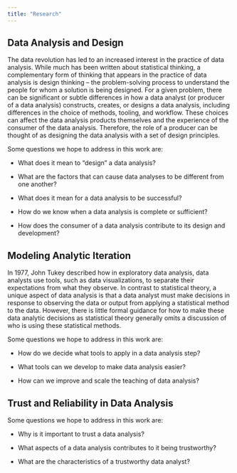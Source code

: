 ```yaml
---
title: "Research"
---
```


## Data Analysis and Design

The data revolution has led to an increased interest in the practice of data analysis. While much has been written about statistical thinking, a complementary form of thinking that appears in the practice of data analysis is design thinking -- the problem-solving process to understand the people for whom a solution is being designed. For a given problem, there can be significant or subtle differences in how a data analyst (or producer of a data analysis) constructs, creates, or designs a data analysis, including differences in the choice of methods, tooling, and workflow. These choices can affect the data analysis products themselves and the experience of the consumer of the data analysis. Therefore, the role of a producer can be thought of as designing the data analysis with a set of design principles.

Some questions we hope to address in this work are:

-   What does it mean to "design" a data analysis?

-   What are the factors that can cause data analyses to be different from one another?

-   What does it mean for a data analysis to be successful?

-   How do we know when a data analysis is complete or sufficient?

-   How does the consumer of a data analysis contribute to its design and development?

## Modeling Analytic Iteration

In 1977, John Tukey described how in exploratory data analysis, data analysts use tools, such as data visualizations, to separate their expectations from what they observe. In contrast to statistical theory, a unique aspect of data analysis is that a data analyst must make decisions in response to observing the data or output from applying a statistical method to the data. However, there is little formal guidance for how to make these data analytic decisions as statistical theory generally omits a discussion of who is using these statistical methods.

Some questions we hope to address in this work are:

-   How do we decide what tools to apply in a data analysis step?

-   What tools can we develop to make data analysis easier?

-   How can we improve and scale the teaching of data analysis?

## Trust and Reliability in Data Analysis

Some questions we hope to address in this work are:

-   Why is it important to trust a data analysis?

-   What aspects of a data analysis contributes to it being trustworthy?

-   What are the characteristics of a trustworthy data analyst?
